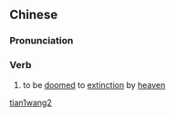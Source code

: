 ==Chinese==
{{zh-forms}}

===Pronunciation===
{{zh-pron
|m=tiānwáng
|cat=v
}}

===Verb===
{{zh-verb}}

# {{lb|zh|archaic}} to be [[doomed]] to [[extinction]] by [[heaven]]

[[Category:Mandarin archaic terms|tian1wang2]]